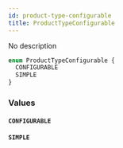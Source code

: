 ```yaml
---
id: product-type-configurable
title: ProductTypeConfigurable
---
```


No description

```graphql
enum ProductTypeConfigurable {
  CONFIGURABLE
  SIMPLE
}
```

### Values

#### `CONFIGURABLE`

#### `SIMPLE`
